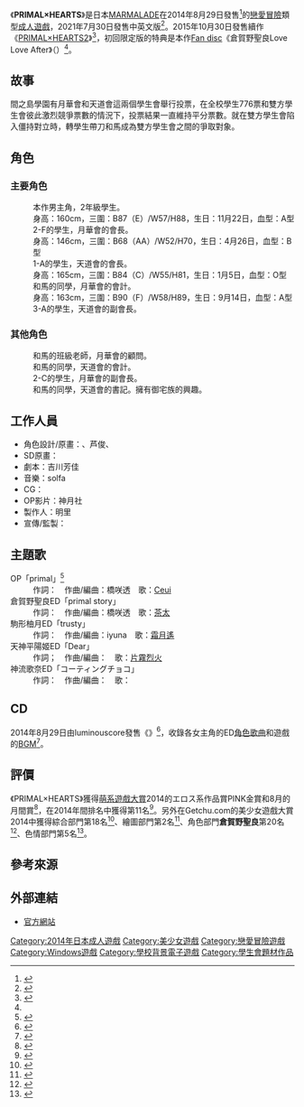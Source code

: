 {{Infobox animanga/Headerofja
|title= PRIMAL×HEARTS
|image= PRIMAL×HEARTS.jpg
|size= 280px
|caption= 
|japanese= プライマルハーツ
|english= PRIMAL×HEARTS
|kana= 
|romaji= 
|genre= [[戀愛喜劇|戀愛喜劇]]、學園
}}
{{Infobox animanga/Game
|標題=
|類型=[[戀愛冒險|戀愛冒險]]
|使用平台=Windows XP/Vista/7/8
|遊戲引擎=EntisGLS
|開發團隊=[[MARMALADE|MARMALADE]]
|代理商=MARMALADE<br />Shiravune（中英文版）
|製作人=明里
|監製=武内よしみ
|腳本=吉川芳佳
|人物設定=さそりがため、芦俊、ここのか
|音樂=solfa
|遊戲人數=1
|發售日=2014年8月29日<br>2021年7月30日（中英文版）
|對象年齡=18禁
|結局數=4
}}
{{Infobox animanga/Footerofja}}
《'''PRIMAL×HEARTS'''》是日本[[MARMALADE|MARMALADE]]在2014年8月29日發售<ref>{{cite web|url=http://www.getchu.com/soft.phtml?id=805382|script-title=ja:PRIMAL×HEARTS 初回限定版|archiveurl=https://web.archive.org/web/20151128044601/http://www.getchu.com/soft.phtml?id=805382|archivedate=2015-11-28|publisher=Getchu.com|language=ja|dead-url=no|accessdate=2021-02-04}}</ref>的[[戀愛冒險|戀愛冒險]]類型[[日本成人遊戲|成人遊戲]]，2021年7月30日發售中英文版<ref>{{cite web |title=Primal Hearts & Primal Hearts 2 Available Now on Johren |url=https://www.animenewsnetwork.com/press-release/2021-07-30/primal-hearts-and-primal-hearts-2-available-now-on-johren/.175729 |website=Anime News Network |language=en |date=2021-07-30 |access-date=2021-08-04 |archive-date=2021-08-04 |archive-url=https://web.archive.org/web/20210804095651/https://www.animenewsnetwork.com/press-release/2021-07-30/primal-hearts-and-primal-hearts-2-available-now-on-johren/.175729 }}</ref>。2015年10月30日發售續作《[[PRIMAL×HEARTS2|PRIMAL×HEARTS2]]》<ref name="getchu850597">{{cite web|url=http://www.getchu.com/soft.phtml?id=850597|script-title=ja:PRIMAL×HEARTS2 初回限定版|archiveurl=https://web.archive.org/web/20151120145421/http://www.getchu.com/soft.phtml?id=850597|archivedate=2015-11-20|publisher=Getchu.com|language=ja|dead-url=no|accessdate=2021-02-04}}</ref>，初回限定版的特典是本作[[Fan_disc|Fan disc]]《倉賀野聖良Love Love After》（{{lang|ja|倉賀野聖良らぶらぶアフター}}）<ref name="getchu850597"/>。

==故事==
間之島學園有月華會和天道會這兩個學生會舉行投票，在全校學生776票和雙方學生會彼此激烈競爭票數的情況下，投票結果一直維持平分票數。就在雙方學生會陷入僵持對立時，轉學生帶刀和馬成為雙方學生會之間的爭取對象。

==角色==
===主要角色===
;{{nihongo|帯刀和馬|帯刀 和馬（たてわき かずま）|}}
:本作男主角，2年級學生。
;{{nihongo|倉賀野聖良|倉賀野 聖良（くらがの せら）|声：[[遥空|遥空]]<ref name="character">{{cite web|url=http://www.web-marmalade.com/products/primal/character.html|script-title=ja:キャラクター紹介|accessdate=2019-09-19|language=ja|archive-date=2019-09-25|archive-url=https://web.archive.org/web/20190925191157/http://www.web-marmalade.com/products/primal/character.html|dead-url=no}}</ref>}}
:身高：160cm，三圍：B87（E）/W57/H88，生日：11月22日，血型：A型
:2-F的學生，月華會的會長。
;{{nihongo|天神平陽姫|天神平 陽姫（てんじんだいら はるひ）|声：{{lang|ja|鈴藤ここあ}}<ref name="character"/>}}
:身高：146cm，三圍：B68（AA）/W52/H70，生日：4月26日，血型：B型
:1-A的學生，天道會的會長。
;{{nihongo|駒形柚月|駒形 ゆづき（こまがた ゆづき）|声：{{tsl|ja|藤森ゆき奈}}<ref name="character"/>}}
:身高：165cm，三圍：B84（C）/W55/H81，生日：1月5日，血型：O型
:和馬的同學，月華會的會計。
;{{nihongo|神流歌奈|神流 歌奈（かんな かな）|声：{{tsl|ja|御苑生メイ}}<ref name="character"/>}}
:身高：163cm，三圍：B90（F）/W58/H89，生日：9月14日，血型：A型
:3-A的學生，天道會的副會長。

===其他角色===
;{{nihongo|本動堂萌衣|本動堂 萌衣（もとゆるぎどう めい）|声：[[松田理沙|松田理沙]]<ref name="character"/>}}
:和馬的班級老師，月華會的顧問。
;{{nihongo|幸塚美智|幸塚 美智（こうづか みち）|声：{{lang|ja|茶町チャチャ}}<ref name="character"/>}}
:和馬的同學，天道會的會計。
;{{nihongo|五明孝明|五明 孝明（ごみょう たかあき）|声：一文字系<ref name="character"/>}}
:2-C的學生，月華會的副會長。
;{{nihongo|御座入紀洋|御座入 紀洋（みざのり のりひろ）|声：{{lang|ja|ほうでん亭ノドガシラ}}<ref name="character"/>}}
:和馬的同學，天道會的書記。擁有御宅族的興趣。

==工作人員==
*角色設計/原畫：{{lang|ja|さそりがため}}、芦俊、{{lang|ja|ここのか}}
*SD原畫：{{lang|ja|ここのか}}
*劇本：吉川芳佳
*音樂：solfa
*CG：{{lang|ja|ばんろっほ}}
*OP影片：神月社
*製作人：明里
*宣傳/監製：{{lang|ja|武内よしみ}}

==主題歌==
;OP「primal」<ref>{{cite web|url=http://erogetrailers.com/soft/11879|script-title=ja: プライマルハーツ PRIMAL×HEARTS|archiveurl=https://web.archive.org/web/20150921043308/http://erogetrailers.com/soft/11879|archivedate=2015-09-21|publisher=ErogeTrailers|language=ja|dead-url=no|accessdate=2021-02-04}}</ref>
:作詞：{{lang|ja|天ヶ咲麗}}　作曲/編曲：橋咲透　歌：[[Ceui|Ceui]]
;倉賀野聖良ED「primal story」
:作詞：{{lang|ja|天ヶ咲麗}}　作曲/編曲：橋咲透　歌：[[茶太|茶太]]
;駒形柚月ED「trusty」
:作詞：{{lang|ja|天ヶ咲麗}}　作曲/編曲：iyuna　歌：[[霜月遙|霜月遙]]
;天神平陽姬ED「Dear」
:作詞；{{lang|ja|天ヶ咲麗}}　作曲/編曲：{{lang|ja|伊吹ユキヒロ}}　歌：[[片霧烈火|片霧烈火]]
;神流歌奈ED「コーティングチョコ」
:作詞：{{lang|ja|こはるん}}　作曲/編曲：{{lang|ja|こはるん}}　歌：{{lang|ja|小春めう}}

==CD==
2014年8月29日由luminouscore發售《{{lang|ja|PRIMAL×HEARTS キャラクターソング&サウンドアルバム}}》<ref>{{cite web|url=http://www.amazon.co.jp/luminouscore-PRIMAL%C3%97HEARTS-%E3%82%AD%E3%83%A3%E3%83%A9%E3%82%AF%E3%82%BF%E3%83%BC%E3%82%BD%E3%83%B3%E3%82%B0-%E3%82%B5%E3%82%A6%E3%83%B3%E3%83%89%E3%82%A2%E3%83%AB%E3%83%90%E3%83%A0/dp/B00MTJDYSA|script-title=ja:PRIMAL×HEARTS キャラクターソング&サウンドアルバム|archiveurl=https://web.archive.org/web/20151118020401/http://www.amazon.co.jp/luminouscore-PRIMAL%C3%97HEARTS-%E3%82%AD%E3%83%A3%E3%83%A9%E3%82%AF%E3%82%BF%E3%83%BC%E3%82%BD%E3%83%B3%E3%82%B0-%E3%82%B5%E3%82%A6%E3%83%B3%E3%83%89%E3%82%A2%E3%83%AB%E3%83%90%E3%83%A0/dp/B00MTJDYSA|archivedate=2015-11-18|publisher=[[亞馬遜日本|亞馬遜日本]]|language=ja|dead-url=no|accessdate=2015-11-22}}</ref>，收錄各女主角的ED[[角色歌曲|角色歌曲]]和遊戲的[[BGM|BGM]]<ref>{{cite web|url=http://www.getchu.com/soft.phtml?id=815320|script-title=ja:PRIMAL×HEARTS キャラクターソング＆サウンドアルバム|archiveurl=https://web.archive.org/web/20151122214400/http://www.getchu.com/soft.phtml?id=815320|archivedate=2015-11-22|publisher=Getchu.com|language=ja|dead-url=no|accessdate=2015-11-22}}</ref>。

==評價==
《PRIMAL×HEARTS》獲得[[萌系遊戲大賞|萌系遊戲大賞]]2014的エロス系作品賞PINK金賞和8月的月間賞<ref>{{cite web|url=http://moe-gameaward.com/prize/2014/pink.html#p02|script-title=ja:金賞・エロス系作品賞PINK|archiveurl=https://web.archive.org/web/20190523171033/http://moe-gameaward.com/prize/2014/pink.html#p02|archivedate=2019-05-23|publisher=萌系遊戲大賞實行委員會|language=ja|dead-url=no|accessdate=2021-02-04}}</ref>，在2014年間排名中獲得第11名<ref>{{cite web|url=http://moe-gameaward.com/annual/2014.html|script-title=ja:2014年間ランキング|archiveurl=https://web.archive.org/web/20180427081028/http://moe-gameaward.com/annual/2014.html|archivedate=2018-04-27|publisher=萌系遊戲大賞實行委員會|language=ja|dead-url=no|accessdate=2021-02-04}}</ref>。另外在Getchu.com的美少女遊戲大賞2014中獲得綜合部門第18名<ref>{{cite web|url=http://www.getchu.com/pc/2014_g_ranking/|script-title=ja:美少女ゲーム大賞2014 －総合部門投票・結果発表－|archiveurl=https://web.archive.org/web/20180701185440/http://www.getchu.com/pc/2014_g_ranking/|archivedate=2018-07-01|publisher=Getchu.com|language=ja|dead-url=no|accessdate=2021-02-04}}</ref>、繪圖部門第2名<ref>{{cite web|url=http://www.getchu.com/pc/2014_g_ranking/graphic.html|script-title=ja:美少女ゲーム大賞2014 －グラフィック部門投票・結果発表－|archiveurl=https://web.archive.org/web/20151121045047/http://www.getchu.com/pc/2014_g_ranking/graphic.html|archivedate=2015-11-21|publisher=Getchu.com|language=ja|dead-url=no|accessdate=2021-02-04}}</ref>、角色部門'''倉賀野聖良'''第20名<ref>{{cite web|url=http://www.getchu.com/pc/2014_g_ranking/chara.html|script-title=ja:美少女ゲーム大賞2014 －キャラクター部門投票・結果発表－|archiveurl=https://web.archive.org/web/20151124015022/http://www.getchu.com/pc/2014_g_ranking/chara.html|archivedate=2015-11-24|publisher=Getchu.com|language=ja|dead-url=no|accessdate=2021-02-04}}</ref>、色情部門第5名<ref>{{cite web|url=http://www.getchu.com/pc/2014_g_ranking/eros.html|script-title=ja:美少女ゲーム大賞2014 －エロ部門投票・結果発表－|publisher=Getchu.com|language=ja|accessdate=2021-02-04|archive-date=2019-03-18|archive-url=https://web.archive.org/web/20190318234250/http://www.getchu.com/pc/2014_g_ranking/eros.html|dead-url=no}}</ref>。

==參考來源==
{{Reflist|2}}

==外部連結==
*[http://www.web-marmalade.com/products/primal/index.html 官方網站]{{Wayback|url=http://www.web-marmalade.com/products/primal/index.html |date=20190916131854 }}{{ja}}

{{MARMALADE}}

[[Category:2014年日本成人遊戲|Category:2014年日本成人遊戲]]
[[Category:美少女遊戲|Category:美少女遊戲]]
[[Category:戀愛冒險遊戲|Category:戀愛冒險遊戲]]
[[Category:Windows遊戲|Category:Windows遊戲]]
[[Category:學校背景電子遊戲|Category:學校背景電子遊戲]]
[[Category:學生會題材作品|Category:學生會題材作品]]